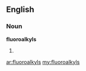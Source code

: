 ==English==

===Noun===
'''fluoroalkyls'''

# {{plural of|fluoroalkyl}}

[[ar:fluoroalkyls]]
[[my:fluoroalkyls]]